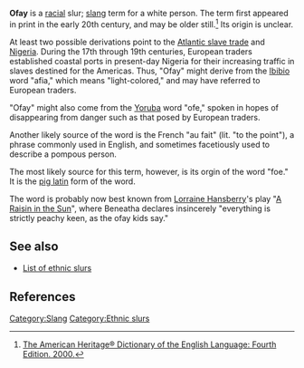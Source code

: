 '''Ofay''' is a [[race|racial]] slur; [[slang]] term for a white person.  The term first appeared in print in the early 20th century, and may be older still.<ref>[http://www.bartleby.com/61/67/O0036700.html The American Heritage® Dictionary of the English Language: Fourth Edition.  2000.]</ref>  Its origin is unclear.

At least two possible derivations point to the [[Atlantic slave trade]] and [[Nigeria]].  During the 17th through 19th centuries, European traders established coastal ports in present-day Nigeria for their increasing traffic in slaves destined for the Americas.  Thus, "Ofay" might derive from the [[Ibibio language|Ibibio]] word "afia," which means "light-colored," and may have referred to European traders.  

"Ofay" might also come from the [[Yoruba language|Yoruba]] word "ofe," spoken in hopes of disappearing from danger such as that posed by European traders.

Another likely source of the word is the French "au fait" (lit. "to the point"), a phrase commonly used in English, and sometimes facetiously used to describe a pompous person.

The most likely source for this term, however, is its orgin of the word "foe." It is the [[pig latin]] form of the word. 

The word is probably now best known from [[Lorraine Hansberry]]'s play "[[A Raisin in the Sun]]", where Beneatha declares insincerely "everything is strictly peachy keen, as the ofay kids say."

==See also==
*[[List of ethnic slurs]] 

==References==
<references/>

[[Category:Slang]]
[[Category:Ethnic slurs]]